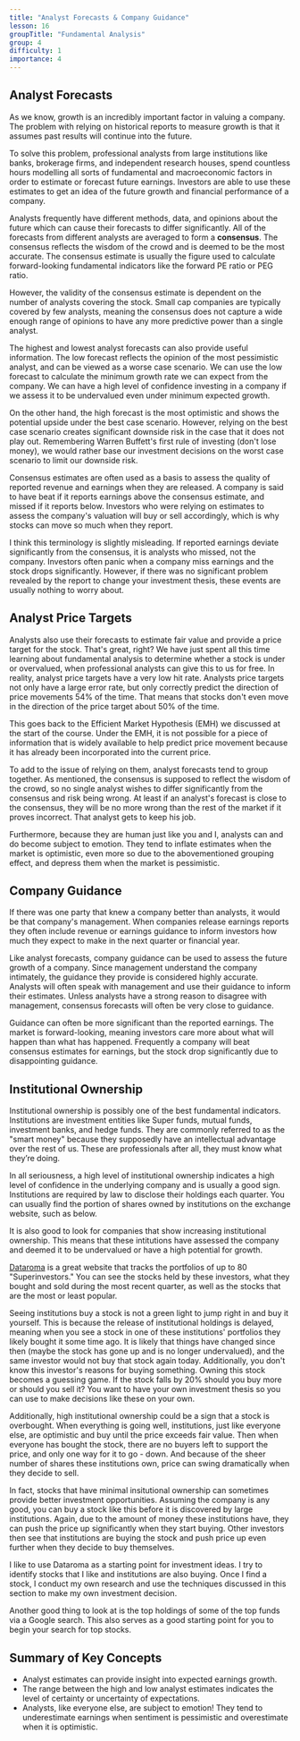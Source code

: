 ```yaml
---
title: "Analyst Forecasts & Company Guidance"
lesson: 16
groupTitle: "Fundamental Analysis"
group: 4
difficulty: 1
importance: 4
---
```


## Analyst Forecasts
As we know, growth is an incredibly important factor in valuing a company. The problem with relying on historical reports to measure growth is that it assumes past results will continue into the future.

To solve this problem, professional analysts from large institutions like banks, brokerage firms, and independent research houses, spend countless hours modelling all sorts of fundamental and macroeconomic factors in order to estimate or forecast future earnings. Investors are able to use these estimates to get an idea of the future growth and financial performance of a company.

Analysts frequently have different methods, data, and opinions about the future which can cause their forecasts to differ significantly. All of the forecasts from different analysts are averaged to form a **consensus**. The consensus reflects the wisdom of the crowd and is deemed to be the most accurate. The consensus estimate is usually the figure used to calculate forward-looking fundamental indicators like the forward PE ratio or PEG ratio.

However, the validity of the consensus estimate is dependent on the number of analysts covering the stock. Small cap companies are typically covered by few analysts, meaning the consensus does not capture a wide enough range of opinions to have any more predictive power than a single analyst.

The highest and lowest analyst forecasts can also provide useful information. The low forecast reflects the opinion of the most pessimistic analyst, and can be viewed as a worse case scenario. We can use the low forecast to calculate the minimum growth rate we can expect from the company. We can have a high level of confidence investing in a company if we assess it to be undervalued even under minimum expected growth.

On the other hand, the high forecast is the most optimistic and shows the potential upside under the best case scenario. However, relying on the best case scenario creates significant downside risk in the case that it does not play out. Remembering Warren Buffett's first rule of investing (don't lose money), we would rather base our investment decisions on the worst case scenario to limit our downside risk.

Consensus estimates are often used as a basis to assess the quality of reported revenue and earnings when they are released. A company is said to have beat if it reports earnings above the consensus estimate, and missed if it reports below. Investors who were relying on estimates to assess the company's valuation will buy or sell accordingly, which is why stocks can move so much when they report.

I think this terminology is slightly misleading. If reported earnings deviate significantly from the consensus, it is analysts who missed, not the company. Investors often panic when a company miss earnings and the stock drops significantly. However, if there was no significant problem revealed by the report to change your investment thesis, these events are usually nothing to worry about.

## Analyst Price Targets
Analysts also use their forecasts to estimate fair value and provide a price target for the stock. That's great, right? We have just spent all this time learning about fundamental analysis to determine whether a stock is under or overvalued, when professional analysts can give this to us for free. In reality, analyst price targets have a very low hit rate. Analysts price targets not only have a large error rate, but only correctly predict the direction of price movements 54% of the time. That means that stocks don't even move in the direction of the price target about 50% of the time.

This goes back to the Efficient Market Hypothesis (EMH) we discussed at the start of the course. Under the EMH, it is not possible for a piece of information that is widely available to help predict price movement because it has already been incorporated into the current price.

To add to the issue of relying on them, analyst forecasts tend to group together. As mentioned, the consensus is supposed to reflect the wisdom of the crowd, so no single analyst wishes to differ significantly from the consensus and risk being wrong. At least if an analyst's forecast is close to the consensus, they will be no more wrong than the rest of the market if it proves incorrect. That analyst gets to keep his job.

Furthermore, because they are human just like you and I, analysts can and do become subject to emotion. They tend to inflate estimates when the market is optimistic, even more so due to the abovementioned grouping effect, and depress them when the market is pessimistic.

## Company Guidance
If there was one party that knew a company better than analysts, it would be that company's management. When companies release earnings reports they often include revenue or earnings guidance to inform investors how much they expect to make in the next quarter or financial year.

Like analyst forecasts, company guidance can be used to assess the future growth of a company. Since management understand the company intimately, the guidance they provide is considered highly accurate. Analysts will often speak with management and use their guidance to inform their estimates. Unless analysts have a strong reason to disagree with management, consensus forecasts will often be very close to guidance.

Guidance can often be more significant than the reported earnings. The market is forward-looking, meaning investors care more about what will happen than what has happened. Frequently a company will beat consensus estimates for earnings, but the stock drop significantly due to disappointing guidance.

## Institutional Ownership
Institutional ownership is possibly one of the best fundamental indicators. Institutions are investment entities like Super funds, mutual funds, investment banks, and hedge funds. They are commonly referred to as the "smart money" because they supposedly have an intellectual advantage over the rest of us. These are professionals after all, they must know what they’re doing.

In all seriousness, a high level of institutional ownership indicates a high level of confidence in the underlying company and is usually a good sign. Institutions are required by law to disclose their holdings each quarter. You can usually find the portion of shares owned by institutions on the exchange website, such as below.

<ImageWithCaption
    alt="Institutional Ownership of Amazon 2024"
    src="/education/amzn-institutional-ownership.png"
    caption="Institutional ownership in Amazon"
    href="https://www.nasdaq.com/market-activity/stocks/amzn/institutional-holdings"
/>

It is also good to look for companies that show increasing institutional ownership. This means that these intitutions have assessed the company and deemed it to be undervalued or have a high potential for growth.

[Dataroma](https://www.dataroma.com/m/home.php) is a great website that tracks the portfolios of up to 80 "Superinvestors." You can see the stocks held by these investors, what they bought and sold during the most recent quarter, as well as the stocks that are the most or least popular.

<ImageWithCaption
    alt="Top Buys and Sells of Superinvestors"
    src="/education/dataroma-buys-sells.png"
    caption="Top buys and sells of some of the largest Superinvestors from Dataroma"
    href="https://www.dataroma.com/m/allact.php?typ=a"
/>

Seeing institutions buy a stock is not a green light to jump right in and buy it yourself. This is because the release of institutional holdings is delayed, meaning when you see a stock in one of these institutions' portfolios they likely bought it some time ago. It is likely that things have changed since then (maybe the stock has gone up and is no longer undervalued), and the same investor would not buy that stock again today. Additionally, you don't know this investor's reasons for buying something. Owning this stock becomes a guessing game. If the stock falls by 20% should you buy more or should you sell it? You want to have your own investment thesis so you can use to make decisions like these on your own.

Additionally, high institutional ownership could be a sign that a stock is overbought. When everything is going well, institutions, just like everyone else, are optimistic and buy until the price exceeds fair value. Then when everyone has bought the stock, there are no buyers left to support the price, and only one way for it to go - down. And because of the sheer number of shares these institutions own, price can swing dramatically when they decide to sell.

In fact, stocks that have minimal insitutional ownership can sometimes provide better investment opportunities. Assuming the company is any good, you can buy a stock like this before it is discovered by large institutions. Again, due to the amount of money these institutions have, they can push the price up significantly when they start buying. Other investors then see that institutions are buying the stock and push price up even further when they decide to buy themselves.

I like to use Dataroma as a starting point for investment ideas. I try to identify stocks that I like and institutions are also buying. Once I find a stock, I conduct my own research and use the techniques discussed in this section to make my own investment decision.

Another good thing to look at is the top holdings of some of the top funds via a Google search. This also serves as a good starting point for you to begin your search for top stocks.

<ImageWithCaption
    alt="Top 10 Holdings of the Fidelity Contrafund"
    src="/education/fidelity-top-10-holdings-2024.png"
    caption="Top 10 holdings of the Fidelity® Contrafund®"
    href="https://fundresearch.fidelity.com/mutual-funds/composition/316071109"
/>

## Summary of Key Concepts
- Analyst estimates can provide insight into expected earnings growth.
- The range between the high and low analyst estimates indicates the level of certainty or uncertainty of expectations.
- Analysts, like everyone else, are subject to emotion! They tend to underestimate earnings when sentiment is pessimistic and overestimate when it is optimistic.